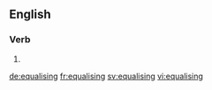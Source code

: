 ==English==

===Verb===
{{head|en}}

# {{present participle of|equalise}}

[[de:equalising]]
[[fr:equalising]]
[[sv:equalising]]
[[vi:equalising]]